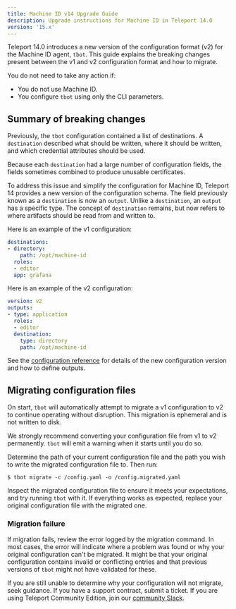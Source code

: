 ```yaml
---
title: Machine ID v14 Upgrade Guide
description: Upgrade instructions for Machine ID in Teleport 14.0
version: '15.x'
---
```


Teleport 14.0 introduces a new version of the configuration format (v2) for
the Machine ID agent, `tbot`. This guide explains the breaking changes present
between the v1 and v2 configuration format and how to migrate.

You do not need to take any action if:

- You do not use Machine ID.
- You configure `tbot` using only the CLI parameters.

## Summary of breaking changes

Previously, the `tbot` configuration contained a list of destinations. A
`destination` described what should be written, where it should be written, and
which credential attributes should be used.

Because each `destination` had a large number of configuration fields, the
fields sometimes combined to produce unusable certificates.

To address this issue and simplify the configuration for Machine ID, Teleport 14
provides a new version of the configuration schema. The field previously known
as a `destination` is now an `output`. Unlike a `destination`, an `output` has
a specific type. The concept of `destination` remains, but now refers to where
artifacts should be read from and written to.

Here is an example of the v1 configuration:

```yaml
destinations:
- directory:
    path: /opt/machine-id
  roles:
  - editor
  app: grafana
```

Here is an example of the v2 configuration:

```yaml
version: v2
outputs:
- type: application
  roles:
  - editor
  destination:
    type: directory
    path: /opt/machine-id
```

See the [configuration reference](/machine-id/reference/configuration) for details of the new
configuration version and how to define outputs.

## Migrating configuration files

On start, `tbot` will automatically attempt to migrate a v1 configuration to
v2 to continue operating without disruption. This migration is ephemeral and
is not written to disk.

We strongly recommend converting your configuration file from v1 to v2
permanently. `tbot` will emit a warning when it starts until you do so.

Determine the path of your current configuration file and the path you wish to
write the migrated configuration file to. Then run:

```code
$ tbot migrate -c /config.yaml -o /config.migrated.yaml
```

Inspect the migrated configuration file to ensure it meets your expectations,
and try running `tbot` with it. If everything works as expected, replace your
original configuration file with the migrated one.

### Migration failure

If migration fails, review the error logged by the migration command. In most
cases, the error will indicate where a problem was found or why your original
configuration can't be migrated. It might be that your original configuration
contains invalid or conflicting entries and that previous versions of `tbot`
might not have validated for these.

If you are still unable to determine why your configuration will not migrate,
seek guidance. If you have a support contract, submit a ticket. If you are using
Teleport Community Edition, join our
[community Slack](https://goteleport.com/community-slack/).
